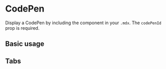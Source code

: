 

<Meta title="Components/CodePen" component={CodePen} />

# CodePen

Display a CodePen by including the component in your `.mdx`. The `codePenId` prop is required.

<Props of={CodePen} />

## Basic usage

<Preview>
  <CodePen codePenId="PNaGbb" />
</Preview>

## Tabs

<Preview>
  <CodePen codePenId="PNaGbb" tabs={["js", "result"]} />
</Preview>

